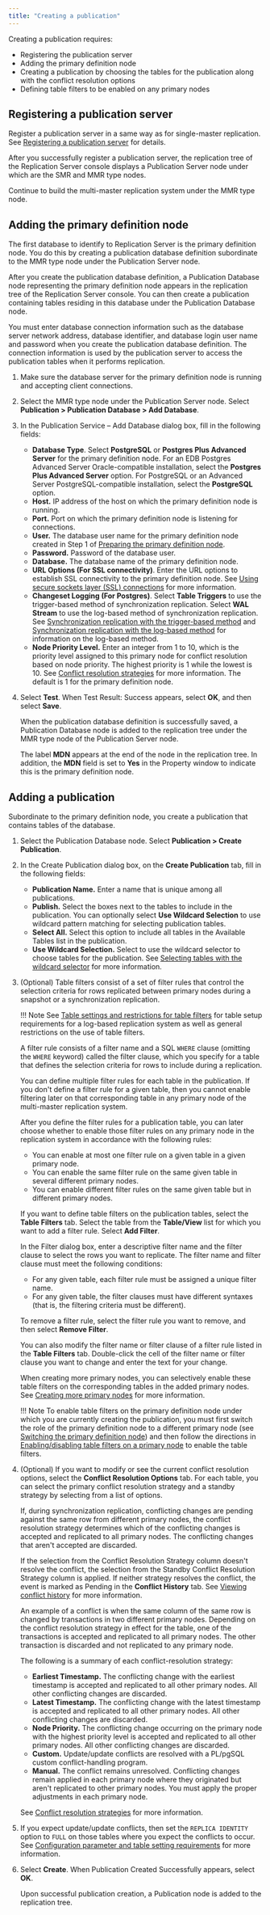 ```yaml
---
title: "Creating a publication"
---
```


<div id="creating_publication_mmr" class="registered_link"></div>

Creating a publication requires:

-   Registering the publication server
-   Adding the primary definition node
-   Creating a publication by choosing the tables for the publication along with the conflict resolution options
-   Defining table filters to be enabled on any primary nodes

<div id="registering_pub_server" class="registered_link"></div>

## Registering a publication server

Register a publication server in a same way as for single-master replication. See [Registering a publication server](../05_smr_operation/02_creating_publication/01_registering_publication_server/#registering_publication_server) for details.

After you successfully register a publication server, the replication tree of the Replication Server console displays a Publication Server node under which are the SMR and MMR type nodes.

Continue to build the multi-master replication system under the MMR type node.

<div id="adding_pdn" class="registered_link"></div>

## Adding the primary definition node

The first database to identify to Replication Server is the primary definition node. You do this by creating a publication database definition subordinate to the MMR type node under the Publication Server node.

After you create the publication database definition, a Publication Database node representing the primary definition node appears in the replication tree of the Replication Server console. You can then create a publication containing tables residing in this database under the Publication Database node.

You must enter database connection information such as the database server network address, database identifier, and database login user name and password when you create the publication database definition. The connection information is used by the publication server to access the publication tables when it performs replication.

1. Make sure the database server for the primary definition node is running and accepting client connections.

1. Select the MMR type node under the Publication Server node. Select **Publication > Publication Database > Add Database**. 

1. In the Publication Service – Add Database dialog box, fill in the following fields:

   -   **Database Type**. Select **PostgreSQL** or **Postgres Plus Advanced Server** for the primary definition node. For an EDB Postgres Advanced Server Oracle-compatible installation, select the **Postgres Plus Advanced Server** option. For PostgreSQL or an Advanced Server PostgreSQL-compatible installation, select the **PostgreSQL** option.
   -   **Host.** IP address of the host on which the primary definition node is running.
   -   **Port.** Port on which the primary definition node is listening for connections.
   -   **User.** The database user name for the primary definition node created in Step 1 of [Preparing the primary definition node](01_pre_steps/#prepare_pdn).
   -   **Password.** Password of the database user.
   -   **Database.** The database name of the primary definition node.
   -   **URL Options (For SSL connectivity)**. Enter the URL options to establish SSL connectivity to the primary definition node. See [Using secure sockets layer (SSL) connections](../07_common_operations/11_using_ssl_connections/#using_ssl_connections) for more information.
   -   **Changeset Logging (For Postgres)**. Select **Table Triggers** to use the trigger-based method of synchronization replication. Select **WAL Stream** to use the log-based method of synchronization replication. See [Synchronization replication with the trigger-based method](../02_overview/02_replication_concepts_and_definitions/09_sync_replication_trigger_based/#sync_replication_trigger_based) and [Synchronization replication with the log-based method](../02_overview/02_replication_concepts_and_definitions/10_sync_replication_log_based/#sync_replication_log_based) for information on the log-based method.
   -   **Node Priority Level.** Enter an integer from 1 to 10, which is the priority level assigned to this primary node for conflict resolution based on node priority. The highest priority is 1 while the lowest is 10. See [Conflict resolution strategies](06_conflict_resolution/04_conflict_resolution_strategies/#conflict_resolution_strategies) for more information. The default is 1 for the primary definition node.

1. Select **Test**. When Test Result: Success appears, select **OK**, and then select **Save**.

   When the publication database definition is successfully saved, a Publication Database node is added to the replication tree under the MMR type node of the Publication Server node.

   The label **MDN** appears at the end of the node in the replication tree. In addition, the **MDN** field is set to **Yes** in the Property window to indicate this is the primary definition node.

<div id="add_pub_mmr" class="registered_link"></div>

## Adding a publication

Subordinate to the primary definition node, you create a publication that contains tables of the database.

1. Select the Publication Database node. Select **Publication > Create Publication**. 

1. In the Create Publication dialog box, on the **Create Publication** tab, fill in the following fields:

   -   **Publication Name.** Enter a name that is unique among all publications.
   -   **Publish.** Select the boxes next to the tables to include in the publication. You can optionally select **Use Wildcard Selection** to use wildcard pattern matching for selecting publication tables.
   -   **Select All.** Select this option to include all tables in the Available Tables list in the publication.
   -   **Use Wildcard Selection.** Select to use the wildcard selector to choose tables for the publication. See [Selecting tables with the wildcard selector](../07_common_operations/01_select_tables_wildcard_selector/#select_tables_wildcard_selector) for more information.

1. (Optional) Table filters consist of a set of filter rules that control the selection criteria for rows replicated between primary nodes during a snapshot or a synchronization replication.

   !!! Note
       See [Table settings and restrictions for table filters](../02_overview/02_replication_concepts_and_definitions/13_table_filters/#table_settings_and_restrictions_for_table_filters) for table setup requirements for a log-based replication system as well as general restrictions on the use of table filters.

   A filter rule consists of a filter name and a SQL `WHERE` clause (omitting the `WHERE` keyword) called the filter clause, which you specify for a table that defines the selection criteria for rows to include during a replication.

   You can define multiple filter rules for each table in the publication. If you don't define a filter rule for a given table, then you cannot enable filtering later on that corresponding table in any primary node of the multi-master replication system.

   After you define the filter rules for a publication table, you can later choose whether to enable those filter rules on any primary node in the replication system in accordance with the following rules:

   -   You can enable at most one filter rule on a given table in a given primary node.
   -   You can enable the same filter rule on the same given table in several different primary nodes.
   -   You can enable different filter rules on the same given table but in different primary nodes.

   If you want to define table filters on the publication tables, select the **Table Filters** tab. Select the table from the **Table/View** list for which you want to add a filter rule. Select **Add Filter**.

   In the Filter dialog box, enter a descriptive filter name and the filter clause to select the rows you want to replicate. The filter name and filter clause must meet the following conditions:

   -   For any given table, each filter rule must be assigned a unique filter name.
   -   For any given table, the filter clauses must have different syntaxes (that is, the filtering criteria must be different).

   To remove a filter rule, select the filter rule you want to remove, and then select **Remove Filter**.

   You can also modify the filter name or filter clause of a filter rule listed in the **Table Filters** tab. Double-click the cell of the filter name or filter clause you want to change and enter the text for your change.

   When creating more primary nodes, you can selectively enable these table filters on the corresponding tables in the added primary nodes. See [Creating more primary nodes](03_creating_primary_nodes/#creating_primary_nodes) for more information.

   !!! Note
       To enable table filters on the primary definition node under which you are currently creating the publication, you must first switch the role of the primary definition node to a different primary node (see [Switching the primary definition node](08_switching_pdn)) and then follow the directions in [Enabling/disabling table filters on a primary node](07_enable_disable_table_filters) to enable the table filters.

1. (Optional) If you want to modify or see the current conflict resolution options, select the **Conflict Resolution Options** tab. For each table, you can select the primary conflict resolution strategy and a standby strategy by selecting from a list of options.

   If, during synchronization replication, conflicting changes are pending against the same row from different primary nodes, the conflict resolution strategy determines which of the conflicting changes is accepted and replicated to all primary nodes. The conflicting changes that aren't accepted are discarded.

   If the selection from the Conflict Resolution Strategy column doesn't resolve the conflict, the selection from the Standby Conflict Resolution Strategy column is applied. If neither strategy resolves the conflict, the event is marked as Pending in the **Conflict History** tab. See [Viewing conflict history](06_conflict_resolution/11_view_conflict_history/) for more information.

   An example of a conflict is when the same column of the same row is changed by transactions in two different primary nodes. Depending on the conflict resolution strategy in effect for the table, one of the transactions is accepted and replicated to all primary nodes. The other transaction is discarded and not replicated to any primary node.

   The following is a summary of each conflict-resolution strategy:

   -   **Earliest Timestamp.** The conflicting change with the earliest timestamp is accepted and replicated to all other primary nodes. All other conflicting changes are discarded.
   -   **Latest Timestamp.** The conflicting change with the latest timestamp is accepted and replicated to all other primary nodes. All other conflicting changes are discarded.
   -   **Node Priority.** The conflicting change occurring on the primary node with the highest priority level is accepted and replicated to all other primary nodes. All other conflicting changes are discarded.
   -   **Custom.** Update/update conflicts are resolved with a PL/pgSQL custom conflict-handling program.
   -   **Manual.** The conflict remains unresolved. Conflicting changes remain applied in each primary node where they originated but aren't replicated to other primary nodes. You must apply the proper adjustments in each primary node.

   See [Conflict resolution strategies](06_conflict_resolution/04_conflict_resolution_strategies/#conflict_resolution_strategies) for more information.

1. If you expect update/update conflicts, then set the `REPLICA IDENTITY` option to `FULL` on those tables where you expect the conflicts to occur. See [Configuration parameter and table setting requirements](06_conflict_resolution/01_configuration_para_andtable_setting/#configuration_para_and_table_setting) for more information.

1. Select **Create**. When Publication Created Successfully appears, select **OK**.

   Upon successful publication creation, a Publication node is added to the replication tree.

